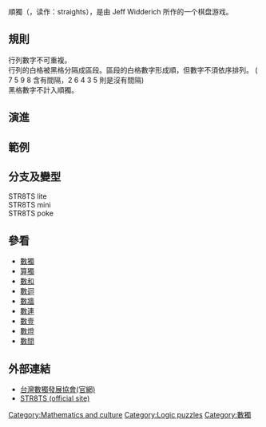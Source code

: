{{expand|time=2010-03-25T13:24:09+00:00}}
順獨（{{lang-en|STR8TS}}，读作：straights），是由 Jeff Widderich 所作的一个棋盘游戏。

==規則==
<!-- 檔案不存在 [[Image:Str8ts_puzzle.jpg|right]] -->
行列數字不可重複。<br>
行列的白格被黑格分隔成區段。區段的白格數字形成順，但數字不須依序排列。 ( 7 5 9 8 含有間隔，2 6 4 3 5 則是沒有間隔)<br>
黑格數字不計入順獨。<br>
<!-- 檔案不存在 [[Image:Str8ts_ans.jpg|right]] -->
==演進==

==範例==

==分支及變型==
STR8TS lite<br>
STR8TS mini<br>
STR8TS poke<br>

== 參看 ==
*[[數獨|數獨]]
*[[算獨|算獨]]  
*[[數和|數和]]
*[[數迴|數迴]]
*[[數牆|數牆]]
*[[數連|數連]]
*[[數壹|數壹]]
*[[數燈|數燈]]
*[[數間|數間]]

==外部連結==
*[http://www.sudoku.org.tw 台灣數獨發展協會(官網)] {{Wayback|url=http://www.sudoku.org.tw/ |date=20200721190058 }}
*[http://www.str8ts.com STR8TS (official site)] {{Wayback|url=http://www.str8ts.com/ |date=20210210113736 }}

{{數學邏輯遊戲}}

[[Category:Mathematics_and_culture|Category:Mathematics and culture]]
[[Category:Logic_puzzles|Category:Logic puzzles]]
[[Category:數獨|Category:數獨]]